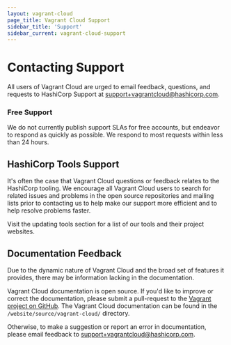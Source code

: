 ```yaml
---
layout: vagrant-cloud
page_title: Vagrant Cloud Support
sidebar_title: 'Support'
sidebar_current: vagrant-cloud-support
---
```


# Contacting Support

All users of Vagrant Cloud are urged to email feedback, questions, and requests
to HashiCorp Support at [support+vagrantcloud@hashicorp.com](mailto:support+vagrantcloud@hashicorp.com).

### Free Support

We do not currently publish support SLAs for free accounts, but endeavor to
respond as quickly as possible. We respond to most requests within less than 24
hours.

## HashiCorp Tools Support

It's often the case that Vagrant Cloud questions or feedback relates to
the HashiCorp tooling. We encourage all Vagrant Cloud users to search for
related issues and problems in the open source repositories and mailing lists
prior to contacting us to help make our support more efficient and to help
resolve problems faster.

Visit the updating tools section for a list of our tools and their project
websites.

## Documentation Feedback

Due to the dynamic nature of Vagrant Cloud and the broad set of features
it provides, there may be information lacking in the documentation.

Vagrant Cloud documentation is open source.
If you'd like to improve or correct the documentation,
please submit a pull-request to the
[Vagrant project on GitHub](https://github.com/hashicorp/vagrant/tree/master/website/source/docs/vagrant-cloud/).
The Vagrant Cloud documentation can be found in the `/website/source/vagrant-cloud/` directory.

Otherwise, to make a suggestion or report an error in documentation, please
email feedback to [support+vagrantcloud@hashicorp.com](mailto:support+vagrantcloud@hashicorp.com).
